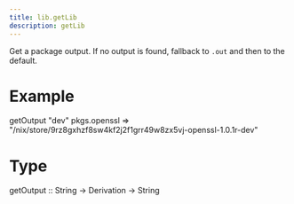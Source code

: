 ```yaml
---
title: lib.getLib
description: getLib
---
```



Get a package output.
If no output is found, fallback to `.out` and then to the default.

# Example

getOutput "dev" pkgs.openssl
=> "/nix/store/9rz8gxhzf8sw4kf2j2f1grr49w8zx5vj-openssl-1.0.1r-dev"

# Type

getOutput :: String -> Derivation -> String
